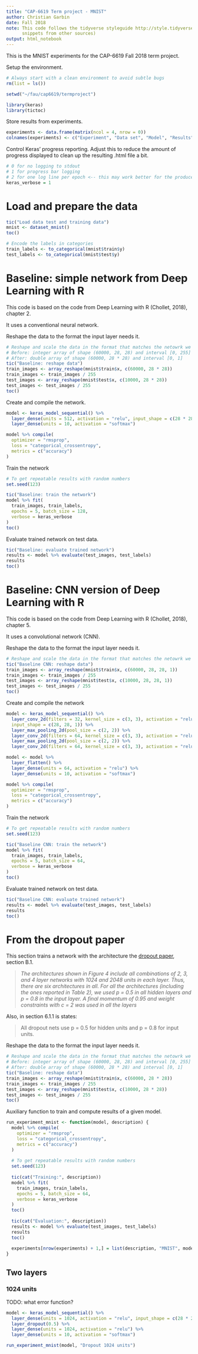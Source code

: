 ```yaml
---
title: "CAP-6619 Term project - MNIST"
author: Christian Garbin
date: Fall 2018
note: This code follows the tidyverse styleguide http://style.tidyverse.org/ (except when using
      snippets from other sources)
output: html_notebook
---
```


This is the MNIST experiments for the CAP-6619 Fall 2018 term project.

Setup the environment.

```r
# Always start with a clean environment to avoid subtle bugs
rm(list = ls())

setwd("~/fau/cap6619/termproject")

library(keras)
library(tictoc)
```

Store results from experiments.

```r
experiments <- data.frame(matrix(ncol = 4, nrow = 0))
colnames(experiments) <- c("Experiment", "Data set", "Model", "Results")
```

Control Keras' progress reporting. Adjust this to reduce the amount of progress displayed
to clean up the resulting .html file a bit.

```r
# 0 for no logging to stdout
# 1 for progress bar logging
# 2 for one log line per epoch <-- this may work better for the produced .html
keras_verbose = 1
```

# Load and prepare the data

```r
tic("Load data test and training data")
mnist <- dataset_mnist()
toc()

# Encode the labels in categories
train_labels <- to_categorical(mnist$train$y)
test_labels <- to_categorical(mnist$test$y)
```

# Baseline: simple network from Deep Learning with R

This code is based on the code from Deep Learning with R (Chollet, 2018), chapter 2.

It uses a conventional neural network.

Reshape the data to the format the input layer needs it.

```r
# Reshape and scale the data in the format that matches the netowrk we will use
# Before: integer array of shape (60000, 28, 28) and interval [0, 255]
# After: double array of shape (60000, 28 * 28) and interval [0, 1]
tic("Baseline: reshape data")
train_images <- array_reshape(mnist$train$x, c(60000, 28 * 28))
train_images <- train_images / 255
test_images <- array_reshape(mnist$test$x, c(10000, 28 * 28))
test_images <- test_images / 255
toc()
```

Create and compile the network.

```r
model <- keras_model_sequential() %>%
  layer_dense(units = 512, activation = "relu", input_shape = c(28 * 28)) %>%
  layer_dense(units = 10, activation = "softmax")

model %>% compile(
  optimizer = "rmsprop",
  loss = "categorical_crossentropy",
  metrics = c("accuracy")
)
```

Train the network

```r
# To get repeatable results with random numbers
set.seed(123)

tic("Baseline: train the network")
model %>% fit(
  train_images, train_labels,
  epochs = 5, batch_size = 128, 
  verbose = keras_verbose
)
toc()
```

Evaluate trained network on test data.

```r
tic("Baseline: evaluate trained network")
results <- model %>% evaluate(test_images, test_labels)
results
toc()
```

# Baseline: CNN version of Deep Learning with R

This code is based on the code from Deep Learning with R (Chollet, 2018), chapter 5.

It uses a convolutional network (CNN).

Reshape the data to the format the input layer needs it.

```r
# Reshape and scale the data in the format that matches the netowrk we will use
tic("Baseline CNN: reshape data")
train_images <- array_reshape(mnist$train$x, c(60000, 28, 28, 1))
train_images <- train_images / 255
test_images <- array_reshape(mnist$test$x, c(10000, 28, 28, 1))
test_images <- test_images / 255
toc()
```

Create and compile the network

```r
model <- keras_model_sequential() %>%
  layer_conv_2d(filters = 32, kernel_size = c(3, 3), activation = "relu",
  input_shape = c(28, 28, 1)) %>%
  layer_max_pooling_2d(pool_size = c(2, 2)) %>%
  layer_conv_2d(filters = 64, kernel_size = c(3, 3), activation = "relu") %>%
  layer_max_pooling_2d(pool_size = c(2, 2)) %>%
  layer_conv_2d(filters = 64, kernel_size = c(3, 3), activation = "relu")

model <- model %>%
  layer_flatten() %>%
  layer_dense(units = 64, activation = "relu") %>%
  layer_dense(units = 10, activation = "softmax")

model %>% compile(
  optimizer = "rmsprop",
  loss = "categorical_crossentropy",
  metrics = c("accuracy")
)
```

Train the network

```r
# To get repeatable results with random numbers
set.seed(123)

tic("Baseline CNN: train the network")
model %>% fit(
  train_images, train_labels,
  epochs = 5, batch_size = 64,
  verbose = keras_verbose
)
toc()
```

Evaluate trained network on test data.

```r
tic("Baseline CNN: evaluate trained network")
results <- model %>% evaluate(test_images, test_labels)
results
toc()
```

# From the dropout paper

This section trains a network with the architecture the [dropout paper](http://jmlr.org/papers/volume15/srivastava14a.old/srivastava14a.pdf), section B.1.

> _The architectures shown in Figure 4 include all combinations of 2, 3, and 4 layer networks
> with 1024 and 2048 units in each layer. Thus, there are six architectures in all. For all the
> architectures (including the ones reported in Table 2), we used p = 0.5 in all hidden layers
> and p = 0.8 in the input layer. A final momentum of 0.95 and weight constraints with c = 2
> was used in all the layers_

Also, in section 6.1.1 is states:

> All dropout nets use p = 0.5 for hidden units and p = 0.8 for input units. 

Reshape the data to the format the input layer needs it.

```r
# Reshape and scale the data in the format that matches the netowrk we will use
# Before: integer array of shape (60000, 28, 28) and interval [0, 255]
# After: double array of shape (60000, 28 * 28) and interval [0, 1]
tic("Baseline: reshape data")
train_images <- array_reshape(mnist$train$x, c(60000, 28 * 28))
train_images <- train_images / 255
test_images <- array_reshape(mnist$test$x, c(10000, 28 * 28))
test_images <- test_images / 255
toc()
```

Auxiliary function to train and compute results of a given model.

```r
run_experiment_mnist <- function(model, description) {
  model %>% compile(
    optimizer = "rmsprop",
    loss = "categorical_crossentropy",
    metrics = c("accuracy")
  )
  
  # To get repeatable results with random numbers
  set.seed(123)
  
  tic(cat("Training:", description))
  model %>% fit(
    train_images, train_labels,
    epochs = 5, batch_size = 64,
    verbose = keras_verbose
  )
  toc()
  
  tic(cat("Evaluation:", description))
  results <- model %>% evaluate(test_images, test_labels)
  results
  toc()
  
  experiments[nrow(experiments) + 1,] = list(description, "MNIST", model, results)
}
```

## Two layers

### 1024 units

TODO: what error function?

```r
model <- keras_model_sequential() %>%
  layer_dense(units = 1024, activation = "relu", input_shape = c(28 * 28)) %>%
  layer_dropout(0.5) %>% 
  layer_dense(units = 1024, activation = "relu") %>%
  layer_dense(units = 10, activation = "softmax")

run_experiment_mnist(model, "Dropout 1024 units")
```
